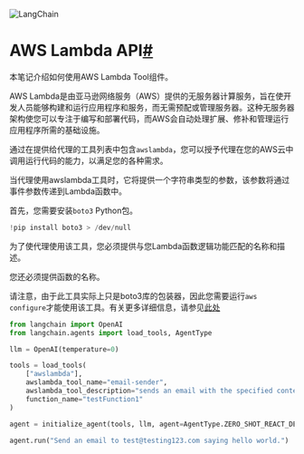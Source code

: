 

<Head>
  <script>
    {
      `(function() {
         var _hmt = _hmt || [];
(function() {
  var hm = document.createElement("script");
  hm.src = "https://hm.baidu.com/hm.js?e60fb290e204e04c5cb6f79b0ac1e697";
  var s = document.getElementsByTagName("script")[0]; 
  s.parentNode.insertBefore(hm, s);
})();
       })();`
    }
  </script>
</Head>

![LangChain](https://pica.zhimg.com/50/v2-56e8bbb52aa271012541c1fe1ceb11a2_r.gif)





AWS Lambda API[#](#aws-lambda-api "本标题的永久链接")
=============================================

本笔记介绍如何使用AWS Lambda Tool组件。

AWS Lambda是由亚马逊网络服务（AWS）提供的无服务器计算服务，旨在使开发人员能够构建和运行应用程序和服务，而无需预配或管理服务器。这种无服务器架构使您可以专注于编写和部署代码，而AWS会自动处理扩展、修补和管理运行应用程序所需的基础设施。

通过在提供给代理的工具列表中包含`awslambda`，您可以授予代理在您的AWS云中调用运行代码的能力，以满足您的各种需求。

当代理使用awslambda工具时，它将提供一个字符串类型的参数，该参数将通过事件参数传递到Lambda函数中。

首先，您需要安装`boto3` Python包。

```python
!pip install boto3 > /dev/null

```

为了使代理使用该工具，您必须提供与您Lambda函数逻辑功能匹配的名称和描述。

您还必须提供函数的名称。

请注意，由于此工具实际上只是boto3库的包装器，因此您需要运行`aws configure`才能使用该工具。有关更多详细信息，请参见[此处](https://docs.aws.amazon.com/cli/index)

```python
from langchain import OpenAI
from langchain.agents import load_tools, AgentType

llm = OpenAI(temperature=0)

tools = load_tools(
    ["awslambda"],
    awslambda_tool_name="email-sender",
    awslambda_tool_description="sends an email with the specified content to test@testing123.com",
    function_name="testFunction1"
)

agent = initialize_agent(tools, llm, agent=AgentType.ZERO_SHOT_REACT_DESCRIPTION, verbose=True)

agent.run("Send an email to test@testing123.com saying hello world.")

```

